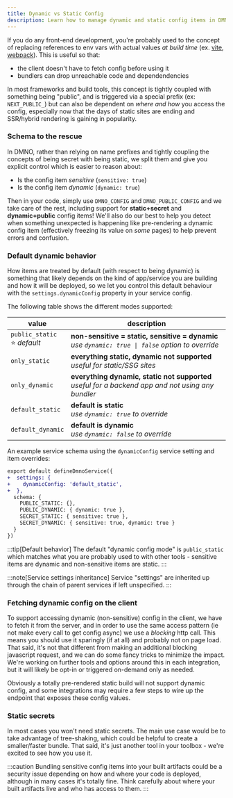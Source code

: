```yaml
---
title: Dynamic vs Static Config
description: Learn how to manage dynamic and static config items in DMNO in your static, server-rendered, or hybrid app.
---
```


If you do any front-end development, you're probably used to the concept of replacing references to env vars with actual values _at build time_ (ex. [vite](https://vitejs.dev/config/shared-options.html#define), [webpack](https://webpack.js.org/plugins/define-plugin/)). This is useful so that:
- the client doesn't have to fetch config before using it
- bundlers can drop unreachable code and dependendencies

In most frameworks and build tools, this concept is tightly coupled with something being "public", and is triggered via a special prefix (ex: `NEXT_PUBLIC_`) but can also be dependent on _where and how_ you access the config, especially now that the days of static sites are ending and SSR/hybrid rendering is gaining in popularity.


### Schema to the rescue
In DMNO, rather than relying on name prefixes and tightly coupling the concepts of being secret with being static, we split them and give you explicit control which is easier to reason about:

- Is the config item _sensitive_ (`sensitive: true`)
- Is the config item _dynamic_ (`dynamic: true`)

Then in your code, simply use `DMNO_CONFIG` and `DMNO_PUBLIC_CONFIG` and we take care of the rest, including support for **static+secret** and **dynamic+public** config items! We'll also do our best to help you detect when something unexpected is happening like pre-rendering a dynamic config item (effectively freezing its value on _some_ pages) to help prevent errors and confusion.

### Default dynamic behavior

How items are treated by default (with respect to being dynamic) is something that likely depends on the kind of app/service you are building and how it will be deployed, so we let you control this default behaviour with the `settings.dynamicConfig` property in your service config.

The following table shows the different modes supported:

|value | description|
|---|---|
| `public_static`<br/>⭐ _default_ | **non-sensitive = static, sensitive = dynamic**<br/>_use `dynamic: true \| false` option to override_|
| `only_static` | **everything static, dynamic not supported**<br/>_useful for static/SSG sites_ |
| `only_dynamic` | **everything dynamic, static not supported**<br/>_useful for a backend app and not using any bundler_ |
| `default_static` | **default is static**<br/>_use `dynamic: true` to override_ |
| `default_dynamic` | **default is dynamic**<br/>_use `dynamic: false` to override_ |

An example service schema using the `dynamicConfig` service setting and item overrides:

```diff lang="ts" ins="dynamic: true"
export default defineDmnoService({
+  settings: {
+    dynamicConfig: 'default_static',
+  },
  schema: {    
    PUBLIC_STATIC: {},
    PUBLIC_DYNAMIC: { dynamic: true },
    SECRET_STATIC: { sensitive: true },
    SECRET_DYNAMIC: { sensitive: true, dynamic: true }
  }
})
```
:::tip[Default behavior]
The default "dynamic config mode" is `public_static` which matches what you are probably used to with other tools - sensitive items are dynamic and non-sensitive items are static.
:::

:::note[Service settings inheritance]
Service "settings" are inherited up through the chain of parent services if left unspecified.
:::


### Fetching dynamic config on the client

To support accessing dynamic (non-sensitive) config in the client, we have to fetch it from the server, and in order to use the same access pattern (ie not make every call to get config async) we use a _blocking_ http call. This means you should use it sparingly (if at all) and probably not on page load. That said, it's not that different from making an additional blocking javascript request, and we can do some fancy tricks to minimize the impact. We're working on further tools and options around this in each integration, but it will likely be opt-in or triggered on-demand only as needed.

Obviously a totally pre-rendered static build will not support dynamic config, and some integrations may require a few steps to wire up the endpoint that exposes these config values.

### Static secrets

In most cases you won't need static secrets. The main use case would be to take advantage of tree-shaking, which could be helpful to create a smaller/faster bundle. That said, it's just another tool in your toolbox - we're excited to see how you use it.

:::caution
Bundling sensitive config items into your built artifacts could be a security issue depending on how and where your code is deployed, although in many cases it's totally fine. Think carefully about where your built artifacts live and who has access to them.
:::

